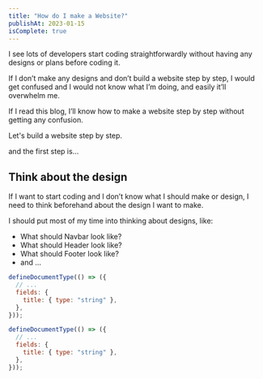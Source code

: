 ```yaml
---
title: "How do I make a Website?"
publishAt: 2023-01-15
isComplete: true
---
```


I see lots of developers start coding straightforwardly without having any designs or plans before coding it.

If I don’t make any designs and don’t build a website step by step, I would get confused and I would not know what I’m doing, and easily it’ll overwhelm me.

If I read this blog, I’ll know how to make a website step by step without getting any confusion.

Let's build a website step by step.

and the first step is...

## Think about the design

If I want to start coding and I don’t know what I should make or design, I need to think beforehand about the design I want to make.

I should put most of my time into thinking about designs, like:

- What should Navbar look like?
- What should Header look like?
- What should Footer look like?
- and …

```jsx /title/ title="app.jsx"
defineDocumentType(() => ({
  // ...
  fields: {
    title: { type: "string" },
  },
}));
```

```jsx {3}
defineDocumentType(() => ({
  // ...
  fields: {
    title: { type: "string" },
  },
}));
```
